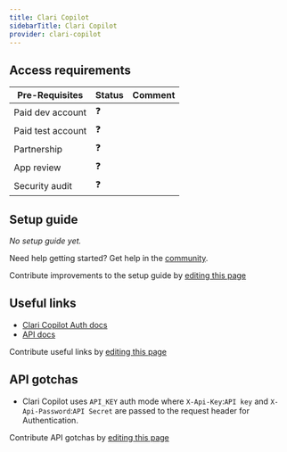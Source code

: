 ```yaml
---
title: Clari Copilot
sidebarTitle: Clari Copilot
provider: clari-copilot
---
```



<Overview />
<PreBuiltTooling />
<PreBuiltUseCases />

## Access requirements
| Pre-Requisites | Status | Comment|
| - | - | - |
| Paid dev account | ❓ |  |
| Paid test account | ❓ |  |
| Partnership | ❓ | |
| App review | ❓ |  |
| Security audit | ❓ | |


## Setup guide

_No setup guide yet._

<Tip>Need help getting started? Get help in the [community](https://nango.dev/slack).</Tip>

<Note>Contribute improvements to the setup guide by [editing this page](https://github.com/nangohq/nango/tree/master/docs-v2/integrations/all/clari-copilot.mdx)</Note>


## Useful links

-   [Clari Copilot Auth docs](https://api-doc.copilot.clari.com/#section/Authentication)
-   [API docs](https://api-doc.copilot.clari.com/)

<Note>Contribute useful links by [editing this page](https://github.com/nangohq/nango/tree/master/docs-v2/integrations/all/clari-copilot.mdx)</Note>

## API gotchas

- Clari Copilot uses `API_KEY` auth mode where `X-Api-Key`:`API key` and `X-Api-Password`:`API Secret` are passed to the request header for Authentication.

<Note>Contribute API gotchas by [editing this page](https://github.com/nangohq/nango/tree/master/docs-v2/integrations/all/clari-copilot.mdx)</Note>